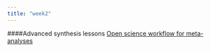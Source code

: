 ```yaml
---
title: "week2"
---
```


####Advanced synthesis lessons
[Open science workflow for meta-analyses](./meta-analysis/meta-analysis.html)  

